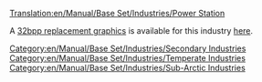 [[Translation:en/Manual/Base Set/Industries/Power Station]]
{{ru/Перевод|en/Manual/Base Set/Industries/Power Station|0}}

{{ru/Manual/Base Set/Industries/Промышленность| имя=Электростанция
| Изображение=en/Manual/Base Set/Industries/Powerstation.png
| Климате=[[ru/Manual/Климат|Умеренный]], [[ru/Manual/Климат|Субарктический]]
| Принимает=[[ru/Manual/Base Set/Cargos/Уголь|Уголь]]
| Производит=Ничего
| Примечания=Not present in [[en/Manual/Climates]]
}}

A [[en/Archive/Old 32bpp/32bit Graphics Development#user-info|32bpp replacement graphics]] is available for this industry [[en/Archive/Old 32bpp/List of downloadable 32 bpp tars|here]].

[[Category:en/Manual/Base Set/Industries/Secondary Industries]]
[[Category:en/Manual/Base Set/Industries/Temperate Industries]]
[[Category:en/Manual/Base Set/Industries/Sub-Arctic Industries]]